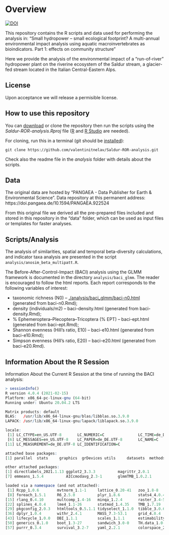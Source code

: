 # Overview

[![DOI](https://zenodo.org/badge/DOI/10.5281/zenodo.6642841.svg)](https://doi.org/10.5281/zenodo.6642841)

This repository contains the R scripts and data used for performing the analysis in:
"Small hydropower – small ecological footprint? A multi-annual environmental impact analysis using aquatic macroinvertebrates as bioindicators. Part 1: effects on community structure"

Here we provide the analysis of the environmental impact of a "run-of-river" hydropower plant on the riverine ecosystem of the Saldur stream, a glacier-fed stream located in the Italian Central-Eastern Alps.

## License

Upon acceptance we will release a permisible license.

## How to use this repository

You can [download][1] or clone the repository then run the scripts using the *Saldur-ROR-analysis.Rproj* file ([R][2] and [R Studio][3] are needed).

For cloning, run this in a terminal (git should be [installed][4]):

```
git clone https://github.com/valentinitnelav/Saldur-ROR-analysis.git
```

Check also the readme file in the *analysis* folder with details about the scripts.

[1]: https://github.com/valentinitnelav/Saldur-ROR-analysis/archive/main.zip
[2]: https://www.r-project.org/
[3]: https://www.rstudio.com/products/rstudio/download/
[4]: https://git-scm.com/downloads

## Data

The original data are hosted by "PANGAEA - Data Publisher for Earth & Environmental Science".
Data repository at this permanent address: https://doi.pangaea.de/10.1594/PANGAEA.922524

From this original file we derived all the pre-prepared files included and stored in this repository in the "data" folder, which can be used as input files or templates for faster analyses.

## Scripts/Analysis

The analysis of similarities, spatial and temporal beta-diversity calculations, and indicator taxa analysis are presented in the script `analysis/anosim_beta_multipatt.R`.

The Before-After-Control-Impact (BACI) analysis using the GLMM framework is documented in the directory `analysis/baci_glmm`. The reader is encouraged to follow the html reports. Each report corresponds to the following variables of interest:

- taxonomic richness (N0) -- <a href="baci-n0.html">./analysis/baci_glmm/baci-n0.html</a> (generated from baci-n0.Rmd); 
- density (individuals/m2) -- baci-density.html (generated from baci-density.Rmd);
- % Ephemeroptera–Plecoptera–Tricoptera (% EPT) -- baci-ept.html (generated from baci-ept.Rmd);
- Shannon evenness (Hill’s ratio, E10) -- baci-e10.html (generated from baci-e10.Rmd);
- Simpson evenness (Hill’s ratio, E20) -- baci-e20.html (generated from baci-e20.Rmd).

## Information About the R Session

Information About the Current R Session at the time of running the BACI analysis:

```r
> sessionInfo()
R version 4.0.4 (2021-02-15)
Platform: x86_64-pc-linux-gnu (64-bit)
Running under: Ubuntu 20.04.2 LTS

Matrix products: default
BLAS:   /usr/lib/x86_64-linux-gnu/blas/libblas.so.3.9.0
LAPACK: /usr/lib/x86_64-linux-gnu/lapack/liblapack.so.3.9.0

locale:
 [1] LC_CTYPE=en_US.UTF-8       LC_NUMERIC=C               LC_TIME=de_DE.UTF-8        LC_COLLATE=en_US.UTF-8     LC_MONETARY=de_DE.UTF-8   
 [6] LC_MESSAGES=en_US.UTF-8    LC_PAPER=de_DE.UTF-8       LC_NAME=C                  LC_ADDRESS=C               LC_TELEPHONE=C            
[11] LC_MEASUREMENT=de_DE.UTF-8 LC_IDENTIFICATION=C       

attached base packages:
[1] parallel  stats     graphics  grDevices utils     datasets  methods   base     

other attached packages:
[1] directlabels_2021.1.13 ggplot2_3.3.3          magrittr_2.0.1         data.table_1.13.6      DHARMa_0.3.3.0         lsmeans_2.30-0        
[7] emmeans_1.5.4          AICcmodavg_2.3-1       glmmTMB_1.0.2.1       

loaded via a namespace (and not attached):
 [1] Rcpp_1.0.6        mvtnorm_1.1-1     lattice_0.20-41   zoo_1.8-8         assertthat_0.2.1  digest_0.6.27     unmarked_1.0.1   
 [8] foreach_1.5.1     R6_2.5.0          plyr_1.8.6        stats4_4.0.4      evaluate_0.14     coda_0.19-4       pillar_1.4.7     
[15] rlang_0.4.10      multcomp_1.4-16   minqa_1.2.4       raster_3.4-5      nloptr_1.2.2.2    Matrix_1.3-2      rmarkdown_2.7    
[22] splines_4.0.4     lme4_1.1-26       statmod_1.4.35    TMB_1.7.19        munsell_0.5.0     compiler_4.0.4    xfun_0.21        
[29] pkgconfig_2.0.3   htmltools_0.5.1.1 tidyselect_1.1.0  tibble_3.0.6      quadprog_1.5-8    codetools_0.2-18  crayon_1.4.1     
[36] dplyr_1.0.4       withr_2.4.1       MASS_7.3-53.1     grid_4.0.4        nlme_3.1-152      xtable_1.8-4      gtable_0.3.0     
[43] lifecycle_1.0.0   DBI_1.1.1         scales_1.1.1      estimability_1.3  sp_1.4-5          ellipsis_0.3.1    vctrs_0.3.6      
[50] generics_0.1.0    boot_1.3-27       sandwich_3.0-0    TH.data_1.0-10    iterators_1.0.13  tools_4.0.4       glue_1.4.2       
[57] purrr_0.3.4       survival_3.2-7    yaml_2.2.1        colorspace_2.0-0  VGAM_1.1-5        knitr_1.31       
```

